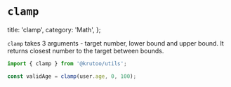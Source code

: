 # `clamp`

  title: 'clamp',
  category: 'Math',
};

`clamp` takes 3 arguments - target number, lower bound and upper bound.
It returns closest number to the target between bounds.

```js
import { clamp } from '@krutoo/utils';

const validAge = clamp(user.age, 0, 100);
```
